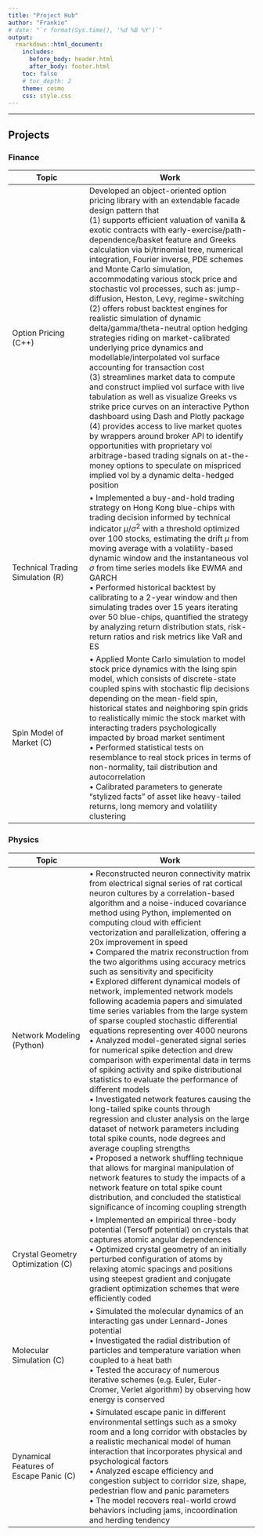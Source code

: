 ```yaml
---
title: "Project Hub"
author: "Frankie"
# date: "`r format(Sys.time(), '%d %B %Y')`"
output:
  rmarkdown::html_document:
    includes:
      before_body: header.html
      after_body: footer.html
    toc: false
    # toc_depth: 2
    theme: cosmo
    css: style.css
---
```


***************************************

<!-- <main> -->

<!-- ## This site -->

<!-- This is a project hub that hosts my computing projects and classworks, which span physics, computer science and finance. Links below redirect to the GitHub repos. -->

<!-- *************************************** -->

## Projects

### Finance

| Topic | Work |
| ----- | ----------- |
| Option Pricing (C++) | Developed an object-oriented option pricing library with an extendable facade design pattern that<br>(1) supports efficient valuation of vanilla & exotic contracts with early-exercise/path-dependence/basket feature and Greeks calculation via bi/trinomial tree, numerical integration, Fourier inverse, PDE schemes and Monte Carlo simulation, accommodating various stock price and stochastic vol processes, such as: jump-diffusion, Heston, Levy, regime-switching<br>(2) offers robust backtest engines for realistic simulation of dynamic delta/gamma/theta-neutral option hedging strategies riding on market-calibrated underlying price dynamics and modellable/interpolated vol surface accounting for transaction cost<br>(3) streamlines market data to compute and construct implied vol surface with live tabulation as well as visualize Greeks vs strike price curves on an interactive Python dashboard using Dash and Plotly package<br>(4) provides access to live market quotes by wrappers around broker API to identify opportunities with proprietary vol arbitrage-based trading signals on at-the-money options to speculate on mispriced implied vol by a dynamic delta-hedged position |
| Technical Trading Simulation (R) | • Implemented a buy-and-hold trading strategy on Hong Kong blue-chips with trading decision informed by technical indicator $\mu/\sigma^2$ with a threshold optimized over 100 stocks, estimating the drift $\mu$ from moving average with a volatility-based dynamic window and the instantaneous vol $\sigma$ from time series models like EWMA and GARCH<br>• Performed historical backtest by calibrating to a 2-year window and then simulating trades over 15 years iterating over 50 blue-chips, quantified the strategy by analyzing return distribution stats, risk-return ratios and risk metrics like VaR and ES |
| Spin Model of Market (C) | • Applied Monte Carlo simulation to model stock price dynamics with the Ising spin model, which consists of discrete-state coupled spins with stochastic flip decisions depending on the mean-field spin, historical states and neighboring spin grids to realistically mimic the stock market with interacting traders psychologically impacted by broad market sentiment<br>• Performed statistical tests on resemblance to real stock prices in terms of non-normality, tail distribution and autocorrelation<br>• Calibrated parameters to generate “stylized facts” of asset like heavy-tailed returns, long memory and volatility clustering<br> |

### Physics

| Topic | Work |
| ----- | ----------- |
| Network Modeling (Python) | • Reconstructed neuron connectivity matrix from electrical signal series of rat cortical neuron cultures by a correlation-based algorithm and a noise-induced covariance method using Python, implemented on computing cloud with efficient vectorization and parallelization, offering a 20x improvement in speed<br>• Compared the matrix reconstruction from the two algorithms using accuracy metrics such as sensitivity and specificity<br>• Explored different dynamical models of network, implemented network models following academia papers and simulated time series variables from the large system of sparse coupled stochastic differential equations representing over 4000 neurons<br>• Analyzed model-generated signal series for numerical spike detection and drew comparison with experimental data in terms of spiking activity and spike distributional statistics to evaluate the performance of different models<br>• Investigated network features causing the long-tailed spike counts through regression and cluster analysis on the large dataset of network parameters including total spike counts, node degrees and average coupling strengths<br>• Proposed a network shuffling technique that allows for marginal manipulation of network features to study the impacts of a network feature on total spike count distribution, and concluded the statistical significance of incoming coupling strength |
| Crystal Geometry Optimization (C) | • Implemented an empirical three-body potential (Tersoff potential) on crystals that captures atomic angular dependences<br>• Optimized crystal geometry of an initially perturbed configuration of atoms by relaxing atomic spacings and positions using steepest gradient and conjugate gradient optimization schemes that were efficiently coded |
| Molecular Simulation (C) | • Simulated the molecular dynamics of an interacting gas under Lennard-Jones potential<br>• Investigated the radial distribution of particles and temperature variation when coupled to a heat bath<br>• Tested the accuracy of numerous iterative schemes (e.g. Euler, Euler-Cromer, Verlet algorithm) by observing how energy is conserved |
| Dynamical Features of Escape Panic (C) | • Simulated escape panic in different environmental settings such as a smoky room and a long corridor with obstacles by a realistic mechanical model of human interaction that incorporates physical and psychological factors<br>• Analyzed escape efficiency and congestion subject to corridor size, shape, pedestrian flow and panic parameters<br>• The model recovers real-world crowd behaviors including jams, incoordination and herding tendency |

<!-- ### Computer Science -->

<!-- | Topic | Work | -->
<!-- | ----- | ----------- | -->
<!-- | Hex game and AI (C++) | • Wrote up an interface for the Hex board game in C++, built upon my graph class and algorithms<br>• Implemented AI game strategies (e.g. Monte Carlo selection of moves, alpha-beta minimax) for human-machine play | -->
<!-- | Graph Algorithms (C++) | • Wrote up a priority queue and graph class in C++<br>• Implemented graph search algorithms, such as Dijkstra's shortest path search and Prim's minimum spanning tree algorithm | -->

<!-- *************************************** -->

<!-- ## Awards -->

<!-- | Award | About | -->
<!-- | ----- | ----------- | -->
<!-- | Dean's Honors List<br>(_CUHK Science Faculty, 2018 & 2019_) |  | -->
<!-- | [InnoTech Scholarship](https://innotechscholarship.hkfyg.org.hk/en/aim-of-the-scholarship/) / HSBC Scholar<br>(_InnoTech Commission & HSBC, 2019_) | (i) Acknowledged my academic achievement in science, devotion to innovation & technology, and passion in making science popular<br>(ii) Sponsored my exchange program to UC Berkeley in Spring 2020<br>[CUHK press release](https://www.cpr.cuhk.edu.hk/en/press_detail.php?id=3015&t=six-cuhk-students-awarded-the-innovation-and-technology-scholarship) [HKEJ report](http://startupbeat.hkej.com/?p=74912) | -->

<!-- *************************************** -->

<!-- ## Certificates -->

<!-- * (_CFA_) Level I Pass -->
<!-- * (_FRM_) Level I Pass -->
<!-- * (_Coursera_) Financial Engineering and Risk Management Part [I](https://www.coursera.org/account/accomplishments/certificate/4QM7VMM6MFA3),[II](https://www.coursera.org/account/accomplishments/certificate/VATN6AHFHQDV) (Columbia University) -->
<!-- * (_Coursera_) [Financial Accounting Fundamentals](https://www.coursera.org/account/accomplishments/certificate/HRYX4A58SDJ3) (University of Virginia) -->
<!-- * (_Coursera_) C++ for C Programmers Part [A](https://www.coursera.org/account/accomplishments/certificate/GE2FSAR58TRZ),[B](https://www.coursera.org/account/accomplishments/certificate/KZUCHSYZDMDM) (UC Santa Cruz) -->

</main>
